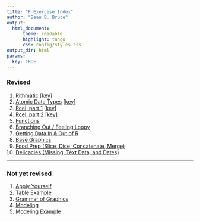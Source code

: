 ```yaml
---
title: "R Exercise Index"
author: "Beau B. Bruce"
output: 
  html_document:
      theme: readable
      highlight: tango
      css: config/styles.css
output_dir: html
params:
  key: TRUE
---
```


### Revised
1. [Rithmatic](rithmatic.html) [[key]](pubkey/rithmatic_key.html)
1. [Atomic Data Types](atomic.html) [[key]](pubkey/atomic_key.html)
1. [Rcel, part 1](rcel1.html) [[key]](pubkey/rcel1_key.html)
1. [Rcel, part 2](rcel2.html) [[key]](pubkey/rcel2_key.html)
1. [Functions](function.html) 
1. [Branching Out / Feeling Loopy](branchloop.html)  
1. [Getting Data In & Out of R](inout.html)
1. [Base Graphics](basegraph.html) 
1. [Food Prep (Slice, Dice, Concatenate, Merge)](foodprep.html) 
1. [Delicacies (Missing, Text Data, and Dates)](delicacies.html) 

--------------------------

### Not yet revised
1. [Apply Yourself](apply.html) 
1. [Table Example](tab_example.html) 
1. [Grammar of Graphics](ggplot.html) 
1. [Modeling](modeling.html) 
1. [Modeling Example](modelex.html)